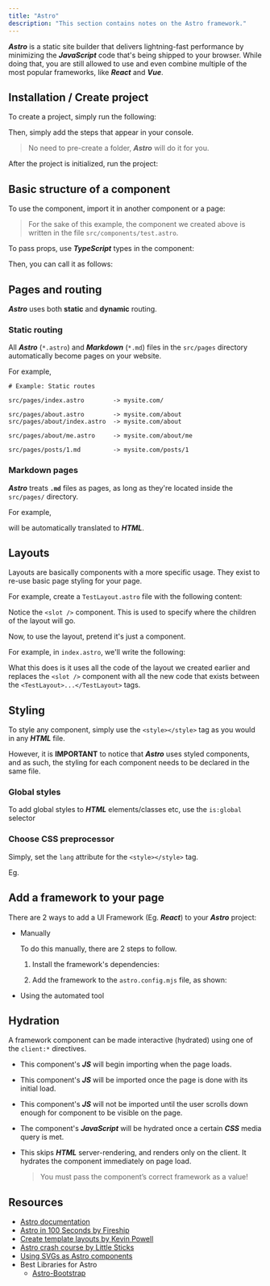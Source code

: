 ```yaml
---
title: "Astro"
description: "This section contains notes on the Astro framework."
---
```



***Astro*** is a static site builder that delivers lightning-fast performance by minimizing the ***JavaScript*** code that's being shipped to your browser. While doing that, you are still allowed to use and even combine multiple of the most popular frameworks, like ***React*** and ***Vue***.

## Installation / Create project

To create a project, simply run the following:

<Gist gistCode="2b192ecdd9213f18fca22b72c30fab2e" fileName="astro-create.sh" />

Then, simply add the steps that appear in your console.

> No need to pre-create a folder, ***Astro*** will do it for you.

After the project is initialized, run the project:

<Gist gistCode="2b192ecdd9213f18fca22b72c30fab2e" fileName="astro-run.sh" />

## Basic structure of a component

<Gist gistCode="2b192ecdd9213f18fca22b72c30fab2e" fileName="astro-component-basic.astro" />

To use the component, import it in another component or a page:

<Gist gistCode="2b192ecdd9213f18fca22b72c30fab2e" fileName="astro-component-import.astro" />

> For the sake of this example, the component we created above is written in the file `src/components/test.astro`.

To pass props, use ***TypeScript*** types in the component:

<Gist gistCode="2b192ecdd9213f18fca22b72c30fab2e" fileName="astro-component-props.astro" />

Then, you can call it as follows:

<Gist gistCode="2b192ecdd9213f18fca22b72c30fab2e" fileName="astro-component-import-props.astro" />

## Pages and routing

***Astro*** uses both **static** and **dynamic** routing.

### Static routing

All ***Astro*** (`*.astro`) and ***Markdown*** (`*.md`) files in the `src/pages` directory automatically become pages on your website.

For example,

```
# Example: Static routes

src/pages/index.astro        -> mysite.com/

src/pages/about.astro        -> mysite.com/about
src/pages/about/index.astro  -> mysite.com/about

src/pages/about/me.astro     -> mysite.com/about/me

src/pages/posts/1.md         -> mysite.com/posts/1
```

### Markdown pages

***Astro*** treats **`.md`** files as pages, as long as they're located inside the `src/pages/` directory.

For example,

<Gist gistCode="2b192ecdd9213f18fca22b72c30fab2e" fileName="astro-pages-markdown.astro" />

will be automatically translated to ***HTML***.

## Layouts

Layouts are basically components with a more specific usage. They exist to re-use basic page styling for your page.

For example, create a `TestLayout.astro` file with the following content:

<Gist gistCode="2b192ecdd9213f18fca22b72c30fab2e" fileName="astro-TestLayout.astro" />

Notice the `<slot />` component. This is used to specify where the children of the layout will go.

Now, to use the layout, pretend it's just a component.

For example, in `index.astro`, we'll write the following:

<Gist gistCode="2b192ecdd9213f18fca22b72c30fab2e" fileName="astro-index.astro" />

What this does is it uses all the code of the layout we created earlier and replaces the `<slot />` component with all the new code that exists between the `<TestLayout>...</TestLayout>` tags.

## Styling

To style any component, simply use the `<style></style>` tag as you would in any ***HTML*** file.

However, it is **IMPORTANT** to notice that ***Astro*** uses styled components, and as such, the styling for each component needs to be declared in the same file.

<Gist gistCode="2b192ecdd9213f18fca22b72c30fab2e" fileName="astro-style.html" />

### Global styles

To add global styles to ***HTML*** elements/classes etc, use the `is:global` selector

<Gist gistCode="2b192ecdd9213f18fca22b72c30fab2e" fileName="astro-style-global.astro" />

### Choose CSS preprocessor

Simply, set the `lang` attribute for the `<style></style>` tag.

Eg.

<Gist gistCode="2b192ecdd9213f18fca22b72c30fab2e" fileName="astro-style-preprocessor.astro" />

## Add a framework to your page

There are 2 ways to add a UI Framework (Eg. ***React***) to your ***Astro*** project:

- Manually

  To do this manually, there are 2 steps to follow.

  1. Install the framework's dependencies:

     <Gist gistCode="2b192ecdd9213f18fca22b72c30fab2e" fileName="astro-framework-deps.sh" />

  2. Add the framework to the `astro.config.mjs` file, as shown:

     <Gist gistCode="2b192ecdd9213f18fca22b72c30fab2e" fileName="astro-framework-config.mjs" />

- Using the automated tool

  <Gist gistCode="2b192ecdd9213f18fca22b72c30fab2e" fileName="astro-framework-add.sh" />

## Hydration

A framework component can be made interactive (hydrated) using one of the `client:*` directives.

- This component's ***JS*** will begin importing when the page loads.

  <Gist gistCode="2b192ecdd9213f18fca22b72c30fab2e" fileName="astro-hydration-load.astro" />

- This component's ***JS*** will be imported once the page is done with its initial load.

  <Gist gistCode="2b192ecdd9213f18fca22b72c30fab2e" fileName="astro-hydration-idle.astro" />

- This component's ***JS*** will not be imported until the user scrolls down enough for component to be visible on the page.

  <Gist gistCode="2b192ecdd9213f18fca22b72c30fab2e" fileName="astro-hydration-visible.astro" />

- The component's ***JavaScript*** will be hydrated once a certain ***CSS*** media query is met.

  <Gist gistCode="2b192ecdd9213f18fca22b72c30fab2e" fileName="astro-hydration-media.astro" />

- This skips ***HTML*** server-rendering, and renders only on the client. It hydrates the component immediately on page load.

  <Gist gistCode="2b192ecdd9213f18fca22b72c30fab2e" fileName="astro-hydration-framework.astro" />

  > You must pass the component’s correct framework as a value!

## Resources

- [Astro documentation](https://docs.astro.build)
- [Astro in 100 Seconds by Fireship](https://youtu.be/dsTXcSeAZq8)
- [Create template layouts by Kevin Powell](https://youtu.be/o7iQAF2EvUU)
- [Astro crash course by Little Sticks](https://youtube.com/playlist?list=PLtLXFsdHI8JSX0qJsHfMDSTR3taqvXa5S)
- [Using SVGs as Astro components](https://ellodave.dev/blog/article/using-svgs-as-astro-components-and-inline-css/)
- Best Libraries for Astro
  - [Astro-Bootstrap](https://www.npmjs.com/package/astro-bootstrap)
